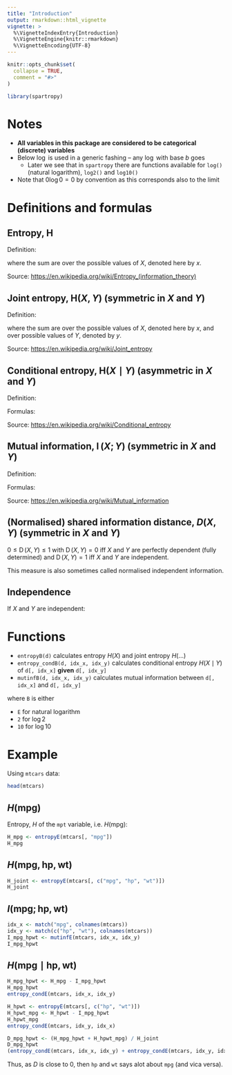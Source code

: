 ```yaml
---
title: "Introduction"
output: rmarkdown::html_vignette
vignette: >
  %\VignetteIndexEntry{Introduction}
  %\VignetteEngine{knitr::rmarkdown}
  %\VignetteEncoding{UTF-8}
---
```


```r
knitr::opts_chunk$set(
  collapse = TRUE,
  comment = "#>"
)
```

```r
library(spartropy)
```

# Notes

* **All variables in this package are considered to be categorical (discrete) variables**
* Below $\log$ is used in a generic fashing -- any $\log$ with base $b$ goes
  + Later we see that in `spartropy` there are functions available for `log()` (natural logarithm), `log2()` and `log10()`
* Note that $0 \log 0 = 0$ by convention as this corresponds also to the limit


# Definitions and formulas

## Entropy, $\mathrm{H}$

Definition:

\begin{align}
  \mathrm{H}(X) &= - \sum_{x} P(X = x) \log P(X = x)
\end{align}
where the sum are over the possible values of $X$, denoted here by $x$.

Source: <https://en.wikipedia.org/wiki/Entropy_(information_theory)>

## Joint entropy, $\mathrm{H}(X, Y)$ (symmetric in $X$ and $Y$)

Definition:

\begin{align}
  \mathrm{H}(X , Y) 
  &= - \sum_{x, y} P(X = x , Y = y) \log P(X = x , Y = y) 
\end{align}
where the sum are over the possible values of $X$, denoted here by $x$, and over possible values of $Y$, denoted by $y$.

Source: <https://en.wikipedia.org/wiki/Joint_entropy>

## Conditional entropy, $\mathrm{H}(X \mid Y)$ (asymmetric in $X$ and $Y$)

Definition:

\begin{align}
  \mathrm{H}(X \mid Y) 
  &= - \sum_{x, y} P(X = x , Y = y) \log \frac{P(X = x , Y = y)}{P(Y = y)} 
\end{align}

Formulas:

\begin{align}
  \mathrm{H}(X \mid Y) &= \mathrm{H}(X, Y) - \mathrm{H}(Y) \\
  \mathrm{H}(Y \mid X) &= \mathrm{H}(X, Y) - \mathrm{H}(X) 
\end{align}

\begin{align}
  \mathrm{H}(X , Y) 
  &= \mathrm{H}(X \mid Y) + \mathrm{H}(Y) \\
  &= \mathrm{H}(Y \mid X) + \mathrm{H}(X) 
\end{align}

Source: <https://en.wikipedia.org/wiki/Conditional_entropy>

## Mutual information, $\operatorname{I} (X; Y)$ (symmetric in $X$ and $Y$)

Definition:

\begin{align}
  \operatorname{I} (X; Y)
  &= \sum_{x, y} P(X = x , Y = y) \log \frac{P(X = x , Y = y)}{P(X = x) P(Y = y)} 
\end{align}

Formulas:

\begin{align}
  \operatorname{I} (X; Y)
  &= \mathrm{H}(X) - \mathrm{H}(X \mid Y)\\ 
  &= \mathrm{H}(Y) - \mathrm{H}(Y \mid X)\\
  &= \mathrm{H}(X) + \mathrm{H}(Y) - \mathrm{H}(X,Y) \\
  &= \mathrm{H}(X,Y) - \mathrm{H}(X \mid Y) - \mathrm{H}(Y \mid X) \\
  \mathrm{H}(X \mid Y) &= \mathrm{H}(X) - \operatorname{I} (X; Y) 
\end{align}

Source: <https://en.wikipedia.org/wiki/Mutual_information>

## (Normalised) shared information distance, $D(X, Y)$ (symmetric in $X$ and $Y$)

\begin{align}
  \operatorname{D} (X, Y)
  &= \frac{ \mathrm{H}(X \mid Y) + \mathrm{H}(Y \mid X) }{\mathrm{H}(X,Y)} 
\end{align}

$0 \leq \operatorname{D} (X, Y) \leq 1$ with $\operatorname{D} (X, Y) = 0$ iff 
$X$ and $Y$ are perfectly dependent (fully determined) and 
$\operatorname{D} (X, Y) = 1$ iff
$X$ and $Y$ are independent.

This measure is also sometimes called normalised independent information.

## Independence 

If $X$ and $Y$ are independent:

\begin{align}
  \mathrm{H} (Y \mid X) &= \mathrm {H}(Y) \\
  \mathrm{H} (X \mid Y) &= \mathrm {H}(X) .
\end{align}



# Functions

* `entropyB(d)` calculates entropy $H(X)$ and joint entropy $H(\ldots)$
* `entropy_condB(d, idx_x, idx_y)` calculates conditional entropy $H(X \mid Y)$ of `d[, idx_x]` **given** `d[, idx_y]`
* `mutinfB(d, idx_x, idx_y)` calculates mutual information between `d[, idx_x]` and `d[, idx_y]`

where `B` is either

* `E` for natural logarithm
* `2` for $\log2$
* `10` for $\log10$

# Example

Using `mtcars` data:

```r
head(mtcars)
```

## $H(\text{mpg})$

Entropy, $H$ of the `mpt` variable, i.e. $H(\text{mpg})$:

```r
H_mpg <- entropyE(mtcars[, "mpg"])
H_mpg
```

## $H(\text{mpg}, \text{hp}, \text{wt})$

```r
H_joint <- entropyE(mtcars[, c("mpg", "hp", "wt")])
H_joint
```

## $I(\text{mpg}; \text{hp}, \text{wt})$

```r
idx_x <- match("mpg", colnames(mtcars))
idx_y <- match(c("hp", "wt"), colnames(mtcars))
I_mpg_hpwt <- mutinfE(mtcars, idx_x, idx_y)
I_mpg_hpwt
```

## $H(\text{mpg} \mid \text{hp}, \text{wt})$

\begin{align}
  \mathrm{H}(X \mid Y) &= \mathrm{H}(X) - \operatorname{I} (X; Y) \\
  \mathrm{H}(\text{mpg} \mid \text{hp}, \text{wt}) 
  &= \mathrm{H}(\text{mpg}) - \operatorname{I} (\text{mpg}; \text{hp}, \text{wt}) \\
\end{align}

```r
H_mpg_hpwt <- H_mpg - I_mpg_hpwt
H_mpg_hpwt
entropy_condE(mtcars, idx_x, idx_y)
```

\begin{align}
  \mathrm{H}(\text{hp}, \text{wt} \mid \text{mpg}) 
  &= \mathrm{H}(\text{hp}, \text{wt}) - \operatorname{I} (\text{mpg}; \text{hp}, \text{wt}) \\
\end{align}

```r
H_hpwt <- entropyE(mtcars[, c("hp", "wt")])
H_hpwt_mpg <- H_hpwt - I_mpg_hpwt
H_hpwt_mpg
entropy_condE(mtcars, idx_y, idx_x)
```

\begin{align}
  \operatorname{D} (\text{mpg}, \{ \text{hp}, \text{wt} \})
  &= \frac{ \mathrm{H}(\text{mpg} \mid \text{hp}, \text{wt}) + 
    \mathrm{H}(\text{hp}, \text{wt} \mid \text{mpg}) }{\mathrm{H}(\text{mpg}, \text{hp}, \text{wt})} 
\end{align}

```r
D_mpg_hpwt <- (H_mpg_hpwt + H_hpwt_mpg) / H_joint
D_mpg_hpwt
(entropy_condE(mtcars, idx_x, idx_y) + entropy_condE(mtcars, idx_y, idx_x)) / entropyE(mtcars[, c("mpg", "hp", "wt")])
```

Thus, as $D$ is close to 0, then `hp` and `wt` says alot about `mpg` (and vica versa).

